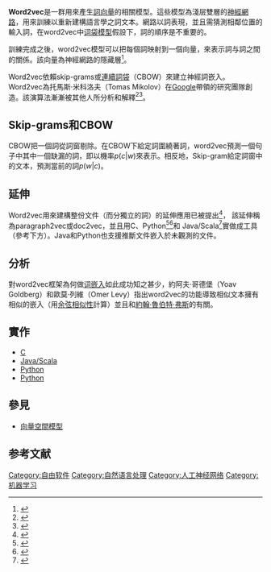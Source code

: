 {{机器学习导航栏}}
'''Word2vec'''是一群用來產生[[詞嵌入|詞向量]]的相關模型。這些模型為淺层雙層的[[神經網路|神經網路]]，用來訓練以重新建構語言學之詞文本。網路以詞表現，並且需猜測相鄰位置的輸入詞，在word2vec中[[词袋模型|词袋模型]]假設下，詞的順序是不重要的。 

訓練完成之後，word2vec模型可以把每個詞映射到一個向量，來表示詞与詞之間的關係。該向量為神經網路的隱藏層<ref name="mikolov">{{cite web|first=Tomas|last=Mikolov|title=Efficient Estimation of Word Representations in Vector Space|url=http://arxiv.org/pdf/1301.3781.pdf|accessdate=2015-08-14|display-authors=etal|archive-date=2022-05-09|archive-url=https://web.archive.org/web/20220509180219/https://arxiv.org/pdf/1301.3781.pdf}}</ref>。

Word2vec依賴skip-grams或[[詞袋模型|連續詞袋]]（CBOW）來建立神經詞嵌入。Word2vec為托馬斯·米科洛夫（Tomas Mikolov）在[[Google|Google]]帶領的研究團隊創造。該演算法漸漸被其他人所分析和解釋<ref name="explain">{{cite web |first1=Yoav |last1=Goldberg |first2=Omar |last2=Levy |title=word2vec Explained: Deriving Mikolov et al.’s Negative-Sampling Word-Embedding Method |url=http://arxiv.org/pdf/1402.3722v1.pdf |accessdate=2015-08-14 |archive-date=2022-01-22 |archive-url=https://web.archive.org/web/20220122002315/http://arxiv.org/pdf/1402.3722v1.pdf }}</ref><ref name="extensions">{{cite AV media|first=Radim|last=Řehůřek|title=Word2vec and friends|medium=Youtube video|url=https://www.youtube.com/watch?v=wTp3P2UnTfQ|accessdate=2015-08-14|archive-date=2020-05-22|archive-url=https://web.archive.org/web/20200522072228/https://www.youtube.com/watch?v=wTp3P2UnTfQ&gl=US&hl=en}}</ref>。

==Skip-grams和CBOW ==
CBOW把一個詞從詞窗剔除。在CBOW下給定{{mvar|n}}詞圍繞著詞{{mvar|w}}，word2vec預測一個句子中其中一個缺漏的詞{{mvar|c}}，即以機率<math>p(c|w)</math>來表示。相反地，Skip-gram給定詞窗中的文本，預測當前的詞<math>p(w|c)</math>。

==延伸==
Word2vec用來建構整份文件（而分獨立的詞）的延伸應用已被提出<ref name="doc2vec">{{cite web|first=Quoc|last=Le|title=Distributed Representations of Sentences and Documents.|url=http://arxiv.org/pdf/1405.4053v2.pdf|accessdate=2016-02-18|display-authors=etal|archive-date=2021-11-23|archive-url=https://web.archive.org/web/20211123033159/https://arxiv.org/pdf/1405.4053v2.pdf}}</ref>，
該延伸稱為paragraph2vec或doc2vec，並且用C、Python<ref name="doc2vec_python">{{cite web|title=Doc2Vec tutorial using Gensim|url=https://medium.com/@klintcho/doc2vec-tutorial-using-gensim-ab3ac03d3a1|accessdate=2015-08-02|display-authors=etal|archive-date=2021-01-23|archive-url=https://web.archive.org/web/20210123122255/https://medium.com/@klintcho/doc2vec-tutorial-using-gensim-ab3ac03d3a1}}</ref><ref name="doc2vec_imdb">{{cite web|title=Doc2vec for IMDB sentiment analysis|url=https://github.com/piskvorky/gensim/blob/develop/docs/notebooks/doc2vec-IMDB.ipynb|accessdate=2016-02-18|display-authors=etal|archive-date=2020-01-07|archive-url=https://web.archive.org/web/20200107172512/https://github.com/RaRe-Technologies/gensim/blob/develop/docs/notebooks/doc2vec-IMDB.ipynb|dead-url=no}}</ref>和 Java/Scala<ref name="doc2vec_java">{{cite web|title=Doc2Vec and Paragraph Vectors for Classification|url=http://deeplearning4j.org/doc2vec.html|accessdate=2016-01-13|display-authors=etal|archive-url=https://web.archive.org/web/20151231073758/http://deeplearning4j.org/doc2vec.html|archive-date=2015-12-31|dead-url=yes}}</ref>實做成工具（參考下方）。Java和Python也支援推斷文件嵌入於未觀測的文件。

==分析==
對word2vec框架為何做[[词嵌入|词嵌入]]如此成功知之甚少，約阿夫·哥德堡（Yoav Goldberg）和歐莫·列維（Omer Levy）指出word2vec的功能導致相似文本擁有相似的嵌入（用[[余弦相似性|余弦相似性]]計算）並且和[[約翰·魯伯特·弗斯|約翰·魯伯特·弗斯]]的{{link-en|分佈語義|Distributional semantics|分佈假說}}有關。

==實作==
* [https://code.google.com/p/word2vec/ C] {{Wayback|url=https://code.google.com/p/word2vec/ |date=20160310194120 }}
* [https://web.archive.org/web/20160305131924/http://deeplearning4j.org/word2vec.html Java/Scala]
* [https://github.com/tensorflow/tensorflow/blob/r1.1/tensorflow/examples/tutorials/word2vec/word2vec_basic.py Python] {{Wayback|url=https://github.com/tensorflow/tensorflow/blob/r1.1/tensorflow/examples/tutorials/word2vec/word2vec_basic.py |date=20200324104847 }}
* [http://radimrehurek.com/gensim/models/word2vec.html Python] {{Wayback|url=http://radimrehurek.com/gensim/models/word2vec.html |date=20201030161741 }}

== 參見 ==
* [[向量空間模型|向量空間模型]]

== 参考文献 ==
{{Reflist|30em}}

{{自然语言处理}}
{{Differentiable computing}}

[[Category:自由软件|Category:自由软件]]
[[Category:自然语言处理|Category:自然语言处理]]
[[Category:人工神经网络|Category:人工神经网络]]
[[Category:机器学习|Category:机器学习]]